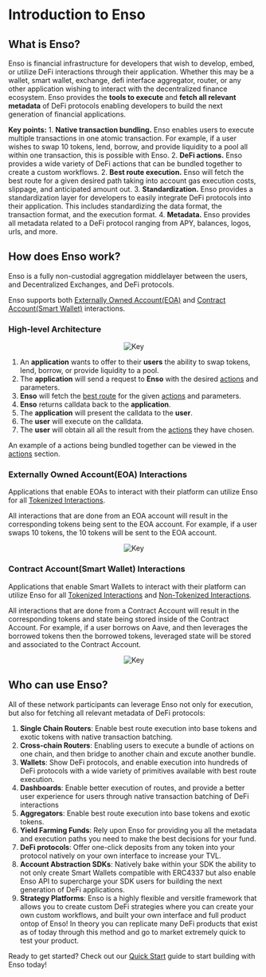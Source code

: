 

# Introduction to Enso

## What is Enso?

Enso is financial infrastructure for developers that wish to develop, embed, or utilize DeFi interactions through their application.  Whether this may be a wallet, smart wallet, exchange, defi interface aggregator, router, or any other application wishing to interact with the decentralized finance ecosystem. Enso provides the **tools to execute** and **fetch all relevant metadata** of DeFi protocols enabling developers to build the next generation of financial applications.

**Key points:**
    1. **Native transaction bundling.**  Enso enables users to execute multiple transactions in one atomic transaction.  For example, if a user wishes to swap 10 tokens, lend, borrow, and provide liquidity to a pool all within one transaction, this is possible with Enso.
    2. **DeFi actions.** Enso provides a wide variety of DeFi actions that can be bundled together to create a custom workflows.
    2. **Best route execution.**  Enso will fetch the best route for a given desired path taking into account gas execution costs, slippage, and anticipated amount out.
    3. **Standardization.**  Enso provides a standardization layer for developers to easily integrate DeFi protocols into their application.  This includes standardizing the data format, the transaction format, and the execution format.
    4. **Metadata.** Enso provides all metadata related to a DeFi protocol ranging from APY, balances, logos, urls, and more.


## How does Enso work?

Enso is a fully non-custodial aggregation middlelayer between the users, and Decentralized Exchanges, and DeFi protocols.  

Enso supports both [Externally Owned Account(EOA)](https://ethereum.org/en/developers/docs/accounts/#types-of-account) and [Contract Account(Smart Wallet)](https://ethereum.org/en/developers/docs/accounts/#types-of-account) interactions.

### High-level Architecture

<center><Image src={overview_img} alt="Key" width={500} height={500} /></center>

1. An **application** wants to offer to their **users** the ability to swap tokens, lend, borrow, or provide liquidity to a pool. 
2. The **application** will send a request to **Enso** with the desired [actions](../background/actions.mdx) and parameters.
3. **Enso** will fetch the [best route](TODO-add) for the given [actions](../background/actions.mdx) and parameters.
4. **Enso** returns calldata back to the **application**.
5. The **application** will present the calldata to the **user**.
6. The **user** will execute on the calldata.
7. The **user** will obtain all all the result from the [actions](../background/actions.mdx) they have chosen.

An example of a actions being bundled together can be viewed in the [actions](../background/actions.mdx) section.

### Externally Owned Account(EOA) Interactions

Applications that enable EOAs to interact with their platform can utilize Enso for all [Tokenized Interactions](../background/tokenizedVsNonTokenized/tokenized.mdx).

All interactions that are done from an EOA account will result in the corresponding tokens being sent to the EOA account.  For example, if a user swaps 10 tokens, the 10 tokens will be sent to the EOA account.

<center><Image src={eoa_img} alt="Key" width={500} height={500} /></center>



### Contract Account(Smart Wallet) Interactions

Applications that enable Smart Wallets to interact with their platform can utilize Enso for all [Tokenized Interactions](../background/tokenizedVsNonTokenized/tokenized.mdx) and [Non-Tokenized Interactions](../background/tokenizedVsNonTokenized/nonTokenized.mdx).

All interactions that are done from a Contract Account will result in the corresponding tokens and state being stored inside of the Contract Account.  For example, if a user borrows on Aave, and then leverages the borrowed tokens then the borrowed tokens, leveraged state will be stored and associated to the Contract Account.

<center><Image src={smart_img} alt="Key" width={500} height={500} /></center>


## Who can use Enso?

All of these network participants can leverage Enso not only for execution, but also for fetching all relevant metadata of DeFi protocols:

1. **Single Chain Routers**: Enable best route execution into base tokens and exotic tokens with native transaction batching.  
2. **Cross-chain Routers**: Enabling users to execute a bundle of actions on one chain, and then bridge to another chain and excute another bundle.
3. **Wallets**: Show DeFi protocols, and enable execution into hundreds of DeFi protocols with a wide variety of primitives available with best route execution.
4. **Dashboards**:  Enable better execution of routes, and provide a better user experience for users through native transaction batching of DeFi interactions
5. **Aggregators**:  Enable best route execution into base tokens and exotic tokens.
6. **Yield Farming Funds**: Rely upon Enso for providing you all the metadata and execution paths you need to make the best decisions for your fund.
7. **DeFi protocols**: Offer one-click deposits from any token into your protocol natively on your own interface to increase your TVL.
8. **Account Abstraction SDKs**: Natively bake within your SDK the ability to not only create Smart Wallets compatible with ERC4337 but also enable Enso API to supercharge your SDK users for building the next generation of DeFi applications.
9. **Strategy Platforms**: Enso is a highly flexible and versitle framework that allows you to create custom DeFi strategies where you can create your own custom workflows, and built your own interface and full product ontop of Enso! In theory you can replicate many DeFi products that exist as of today through this method and go to market extremely quick to test your product.



Ready to get started? Check out our [Quick Start](./quick-start.mdx) guide to start building with Enso today!